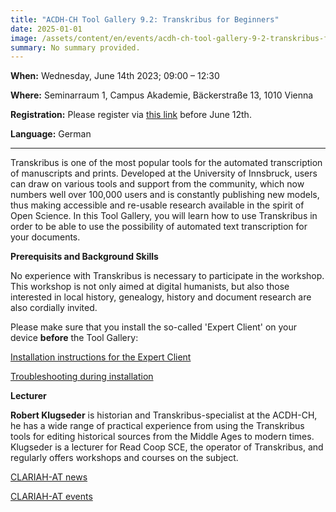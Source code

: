 ```yaml
---
title: "ACDH-CH Tool Gallery 9.2: Transkribus for Beginners"
date: 2025-01-01
image: /assets/content/en/events/acdh-ch-tool-gallery-9-2-transkribus-for-beginners/image.png
summary: No summary provided.
---
```


**When:** Wednesday, June 14th 2023; 09:00 – 12:30

**Where:** Seminarraum 1, Campus Akademie, Bäckerstraße 13, 1010 Vienna

**Registration:** Please register via [this link](https://www.oeaw.ac.at/acdh/events/registration/acdh-ch-tool-gallery-92) before June 12th.

**Language:** German

***

Transkribus is one of the most popular tools for the automated transcription of manuscripts and prints. Developed at the University of Innsbruck, users can draw on various tools and support from the community, which now numbers well over 100,000 users and is constantly publishing new models, thus making accessible and re-usable research available in the spirit of Open Science. In this Tool Gallery, you will learn how to use Transkribus in order to be able to use the possibility of automated text transcription for your documents.

**Prerequisits and Background Skills**

No experience with Transkribus is necessary to participate in the workshop. This workshop is not only aimed at digital humanists, but also those interested in local history, genealogy, history and document research are also cordially invited.

Please make sure that you install the so-called 'Expert Client' on your device **before** the Tool Gallery:

[Installation instructions for the Expert Client](https://help.transkribus.com/de/herunterladen-und-installieren-von-transkribus-expert)

[Troubleshooting during installation](https://help.transkribus.com/de/fehlerbehebung-bei-transkribus-expert)

**Lecturer**

**Robert Klugseder** is historian and Transkribus-specialist at the ACDH-CH, he has a wide range of practical experience from using the Transkribus tools for editing historical sources from the Middle Ages to modern times. Klugseder is a lecturer for Read Coop SCE, the operator of Transkribus, and regularly offers workshops and courses on the subject.

[CLARIAH-AT news](https://clariah.at/news/)

[CLARIAH-AT events](https://clariah.at/events/)
